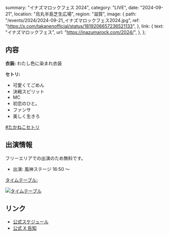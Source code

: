   summary: "イナズマロックフェス 2024",
  category: "LIVE",
  date: "2024-09-21",
  location: "烏丸半島芝生広場",
  region: "滋賀",
  image: {
    path: "/events/2024/2024-09-21_イナズマロックフェス2024.jpg",
    ref: "https://x.com/takanenofficial/status/1819206657236521133",
  },
  link: {
    text: "イナズマロックフェス",
    url: "https://inazumarock.com/2024/",
  },
};

## 内容

**衣装:** わたし色に染まれ衣装

**セトリ:**

- 可愛くてごめん
- 決戦スピリット
- MC
- 初恋のひと。
- ファンサ
- 美しく生きろ

[#たかねこセトリ](https://x.com/Mikuru_hositani/status/1837429801143226621)

## 出演情報

フリーエリアでの出演のため無料です。

- 出演: 風神ステージ 16:50 ～

[タイムテーブル:](https://x.com/irf_official/status/1829685536786956333)

[![タイムテーブル](/events/2024/2024-09-21_イナズマロックフェス2024%20タイムテーブル.jpg)](/events/2024/2024-09-21_イナズマロックフェス2024%20タイムテーブル.jpg)

## リンク

- [公式スケジュール](https://takanenonadeshiko.jp/events/event/イナズマロックフェス/)
- [公式 X 告知](https://x.com/takanenofficial/status/1819206657236521133)
